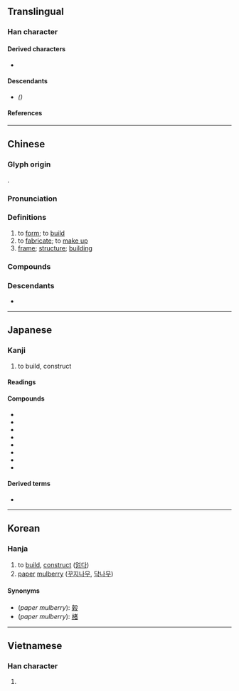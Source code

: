 {{also|构|横}}
{{character info}}
==Translingual==

===Han character===
{{Han char|rn=75|rad=木|as=10|sn=14|four=45947|canj=DTTB|ids=⿰木冓}}

====Derived characters====
* {{l|mul|[[𡒫]], [[𥵡]]}}

====Descendants====
* {{l|mul|[[构]]}} ''({{w|Simplified Chinese}})''

====References====
{{Han ref|kx=0546.070|dkj=15317|dj=0933.210|hdz=21259.070|uh=69CB}}

----

==Chinese==
{{zh-forms|s=构|t2=搆}}

===Glyph origin===
{{Han etym}}
{{Han compound|木|冓|c1=s|c2=p|t1=wood|ls=psc}}.

===Pronunciation===
{{zh-pron
|m=gòu
|c=kau3,gau3
|h=pfs=kiêu/kieu
|md=gáiu
|mn=qz,jj:kiò/tw,xm,zz:kò͘
|mn-t=gou3
|mc=y
|oc=y
|cat=v,n
}}

===Definitions===
{{zh-hanzi}}

# to [[form]]; to [[build]]
# to [[fabricate]]; to [[make up]]
# [[frame]]; [[structure]]; [[building]]

===Compounds===
{{zh-der|構詞法|構架|構件|構建|構思|構圖|構陷|構想|構型|構怨|構造|構造單元|構造地震|構造運動|構築|構築物|向壁虛構|佳構劇|建構|人口結構|堂構|主從架構|分子結構|宏構|宿構|儲油構造|嵌版構造|堂構更新|慈善機構|異構|民意機構|構釁|構擬|生態結構|構形|機構|構工|構會|板塊構造|憑虛構象|秦王構石|構精|構怨連兵|構訟不息|生產結構|構成|構兵|構詞惑眾|架構|權力結構|構成主義|解構|締構|虛構|肯構肯堂|讒構|結構|肯堂肯構|結構主義}}

===Descendants===
* {{desc|bor=1|th|ก่อ}}

----

==Japanese==

===Kanji===
{{ja-kanji|grade=5|rs=木10}}

# to build, construct

====Readings====
{{ja-readings
|goon=く
|kanon=こう
|kun=かま-える, かま-え, かま-う
}}

====Compounds====
* {{ja-r|構外|こうがい}}
* {{ja-r|構成|こうせい}}
* {{ja-r|構図|こうず}}
* {{ja-r|構想|こうそう}}
* {{ja-r|構造|こうぞう}}
* {{ja-r|構築|こうちく}}
* {{ja-r|構内|こうない}}
* {{ja-r|構文|こうぶん}}

====Derived terms====
* {{ja-r|構いません|かまいません}}

----

==Korean==

===Hanja===
{{ko-hanja|hangeul=구|eumhun=|rv=gu|mr=ku|y=kwu}}

{{wikipedia|paper mulberry}}
# to [[build]], [[construct]] ([[얽다]])
# [[paper]] [[mulberry]] ([[꾸지나무]], [[닥나무]])

====Synonyms====
* (''paper mulberry''): [[榖]]
* (''paper mulberry''): [[楮]]

----

==Vietnamese==

===Han character===
{{vi-readings|reading=cấu|rs=木10}}

# {{rfdef|vi|sort=木10}}